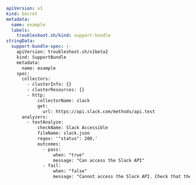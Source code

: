 ```yaml
apiVersion: v1
kind: Secret
metadata:
  name: example
  labels:
    troubleshoot.sh/kind: support-bundle
stringData: 
  support-bundle-spec: |-
    apiVersion: troubleshoot.sh/v1beta2
    kind: SupportBundle
    metadata:
      name: example
    spec:
      collectors:      
        - clusterInfo: {}
        - clusterResources: {}
        - http:
            collectorName: slack
            get:
              url: https://api.slack.com/methods/api.test
      analyzers:      
        - textAnalyze:
            checkName: Slack Accessible
            fileName: slack.json
            regex: '"status": 200,'
            outcomes:
              - pass:
                  when: "true"
                  message: "Can access the Slack API"
              - fail:
                  when: "false"
                  message: "Cannot access the Slack API. Check that the server can reach the internet and check [status.slack.com](https://status.slack.com)."
```